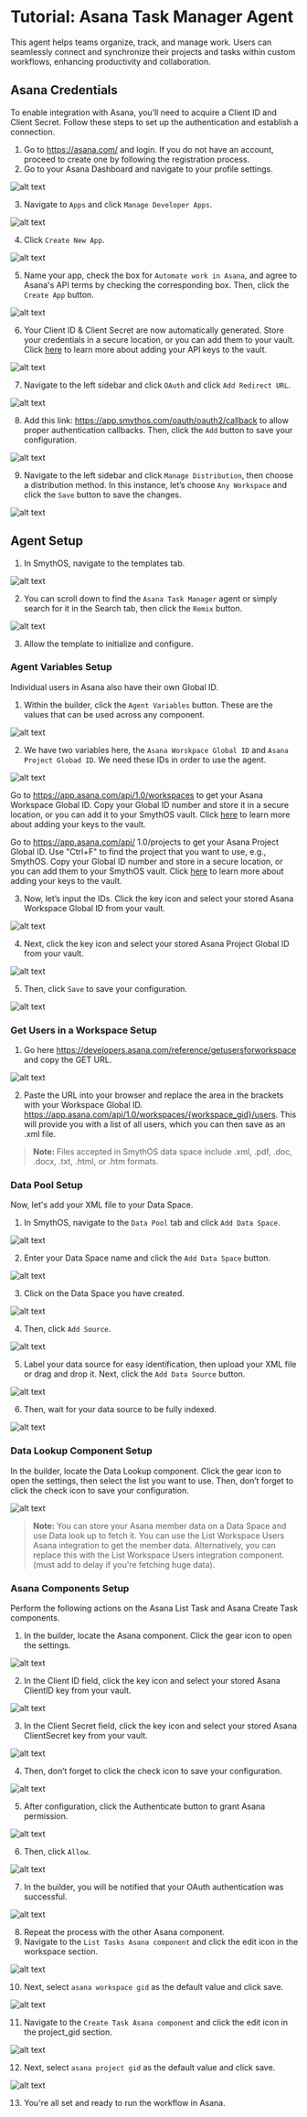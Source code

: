 # Tutorial: Asana Task Manager Agent

This agent helps teams organize, track, and manage work. Users can seamlessly connect and synchronize their projects and tasks within custom workflows, enhancing productivity and collaboration.

<Youtube videoId="jPBCl1Fy9hk" title="SmythOS - Asana Task Manager Agent" />

## Asana Credentials

To enable integration with Asana, you’ll need to acquire a Client ID and Client Secret. Follow these steps to set up the authentication and establish a connection.

1. Go to https://asana.com/ and login. If you do not have an account, proceed to create one by following the registration process.
2. Go to your Asana Dashboard and navigate to your profile settings.

<Image src="/docs/img/asana_task_manager_agent/1.png" alt="alt text" />

3. Navigate to `Apps` and click `Manage Developer Apps`.

<Image src="/docs/img/asana_task_manager_agent/2.png" alt="alt text" />

4. Click `Create New App`.

<Image src="/docs/img/asana_task_manager_agent/3.png" alt="alt text" />

5. Name your app, check the box for `Automate work in Asana`, and agree to Asana's API terms by checking the corresponding box. Then, click the `Create App` button.

<Image src="/docs/img/asana_task_manager_agent/4.png" alt="alt text" />

6. Your Client ID & Client Secret are now automatically generated. Store your credentials in a secure location, or you can add them to your vault. Click [here](https://app.smythos.com/doc/#/vault/keysManagement?id=keys) to learn more about adding your API keys to the vault.

<Image src="/docs/img/asana_task_manager_agent/5.png" alt="alt text" />

7. Navigate to the left sidebar and click `OAuth` and click `Add Redirect URL`. 

<Image src="/docs/img/asana_task_manager_agent/6.png" alt="alt text" />

8. Add this link: https://app.smythos.com/oauth/oauth2/callback to allow proper authentication callbacks. Then, click the `Add` button to save your configuration.

<Image src="/docs/img/asana_task_manager_agent/7.png" alt="alt text" />

9. Navigate to the left sidebar and click `Manage Distribution`, then choose a distribution method. In this instance, let’s choose `Any Workspace` and click the `Save` button to save the changes.

<Image src="/docs/img/asana_task_manager_agent/8.png" alt="alt text" />

## Agent Setup

1. In SmythOS, navigate to the templates tab.

<Image src="/docs/img/asana_task_manager_agent/9.png" alt="alt text" />

2. You can scroll down to find the `Asana Task Manager` agent or simply search for it in the Search tab, then click the `Remix` button.

<Image src="/docs/img/asana_task_manager_agent/10.png" alt="alt text" />

3. Allow the template to initialize and configure.

### Agent Variables Setup

Individual users in Asana also have their own Global ID.

1. Within the builder, click the `Agent Variables` button. These are the values that can be used across any component.

<Image src="/docs/img/asana_task_manager_agent/11.png" alt="alt text" />

2. We have two variables here, the `Asana Worskpace Global ID` and `Asana Project Globad ID`. We need these IDs in order to use the agent.

<Image src="/docs/img/asana_task_manager_agent/12.png" alt="alt text" />

Go to https://app.asana.com/api/1.0/workspaces to get your Asana Workspace Global ID. Copy your Global ID number and store it in a secure location, or you can add it to your SmythOS vault. Click [here](https://app.smythos.com/doc/#/vault/keysManagement?id=keys) to learn more about adding your keys to the vault.

Go to https://app.asana.com/api/ 1.0/projects to get your Asana Project Global ID. Use "Ctrl+F" to find the project that you want to use, e.g., SmythOS. Copy your Global ID number and store in a secure location, or you can add them to your SmythOS vault. Click [here](https://app.smythos.com/doc/#/vault/keysManagement?id=keys) to learn more about adding your keys to the vault.

3. Now, let’s input the IDs. Click the key icon and select your stored Asana Workspace Global ID from your vault.

<Image src="/docs/img/asana_task_manager_agent/13.png" alt="alt text" />

4. Next, click the key icon and select your stored Asana Project Global ID from your vault.

<Image src="/docs/img/asana_task_manager_agent/14.png" alt="alt text" />

5. Then, click `Save` to save your configuration.

<Image src="/docs/img/asana_task_manager_agent/15.png" alt="alt text" />

### Get Users in a Workspace Setup

1. Go here https://developers.asana.com/reference/getusersforworkspace and copy the GET URL.

<Image src="/docs/img/asana_task_manager_agent/16.png" alt="alt text" />

2. Paste the URL into your browser and replace the area in the brackets with your Workspace Global ID. 
https://app.asana.com/api/1.0/workspaces/{workspace_gid}/users. This will provide you with a list of all users, which you can then save as an .xml file. 

> **Note:** Files accepted in SmythOS data space include .xml, .pdf, .doc, .docx, .txt, .html, or .htm formats.

### Data Pool Setup

Now, let's add your XML file to your Data Space.

1. In SmythOS, navigate to the `Data Pool` tab and click `Add Data Space`.

<Image src="/docs/img/asana_task_manager_agent/17.png" alt="alt text" />

2. Enter your Data Space name and click the `Add Data Space` button.

<Image src="/docs/img/asana_task_manager_agent/18.png" alt="alt text" />

3. Click on the Data Space you have created.

<Image src="/docs/img/asana_task_manager_agent/19.png" alt="alt text" />

4. Then, click `Add Source`.

<Image src="/docs/img/asana_task_manager_agent/20.png" alt="alt text" />

5. Label your data source for easy identification, then upload your XML file or drag and drop it. Next, click the `Add Data Source` button.

<Image src="/docs/img/asana_task_manager_agent/21.png" alt="alt text" />

6. Then, wait for your data source to be fully indexed.

<Image src="/docs/img/asana_task_manager_agent/22.png" alt="alt text" />

### Data Lookup Component Setup

In the builder, locate the Data Lookup component. Click the gear icon to open the settings, then select the list you want to use. Then, don’t forget to click the check icon to save your configuration.

<Image src="/docs/img/asana_task_manager_agent/23.png" alt="alt text" />

> **Note:** You can store your Asana member data on a Data Space and use Data look up to fetch it. You can use the List Workspace Users Asana integration to get the member data. Alternatively, you can replace this with the List Workspace Users integration component. (must add to delay if you're fetching huge data).

### Asana Components Setup

Perform the following actions on the Asana List Task and Asana Create Task components.

1. In the builder, locate the Asana component. Click the gear icon to open the settings.

<Image src="/docs/img/asana_task_manager_agent/24.png" alt="alt text" />

2. In the Client ID field, click the key icon and select your stored Asana ClientID key from your vault.

<Image src="/docs/img/asana_task_manager_agent/25.png" alt="alt text" />

3. In the Client Secret field, click the key icon and select your stored Asana ClientSecret key from your vault.

<Image src="/docs/img/asana_task_manager_agent/26.png" alt="alt text" />

4. Then, don’t forget to click the check icon to save your configuration.

<Image src="/docs/img/asana_task_manager_agent/27.png" alt="alt text" />

5. After configuration, click the Authenticate button to grant Asana permission.

<Image src="/docs/img/asana_task_manager_agent/28.png" alt="alt text" />

6. Then, click `Allow`.

<Image src="/docs/img/asana_task_manager_agent/29.png" alt="alt text" />

7. In the builder, you will be notified that your OAuth authentication was successful.

<Image src="/docs/img/asana_task_manager_agent/30.png" alt="alt text" />

8. Repeat the process with the other Asana component.
9. Navigate to the `List Tasks Asana component` and click the edit icon in the workspace section.

<Image src="/docs/img/asana_task_manager_agent/31.png" alt="alt text" />

10. Next, select `asana workspace gid` as the default value and click save.

<Image src="/docs/img/asana_task_manager_agent/32.png" alt="alt text" />

11. Navigate to the `Create Task Asana component` and click the edit icon in the project_gid section.

<Image src="/docs/img/asana_task_manager_agent/33.png" alt="alt text" />

12. Next, select `asana project gid` as the default value and click save.

<Image src="/docs/img/asana_task_manager_agent/34.png" alt="alt text" />

13. You're all set and ready to run the workflow in Asana.
